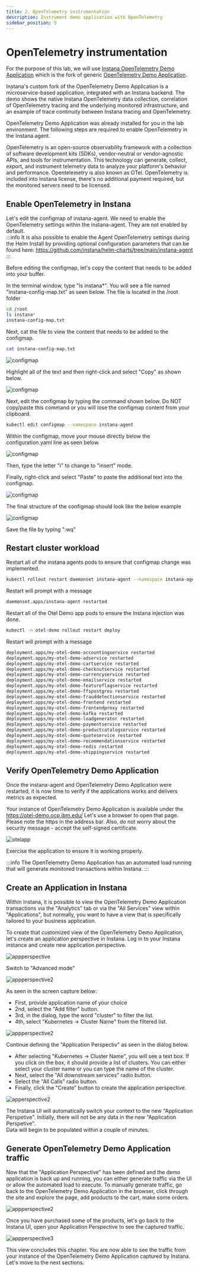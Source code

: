 ```yaml
---
title: 2. OpenTelemetry instrumentation
description: Instrument demo application with OpenTelemetry
sidebar_position: 5
---
```


# OpenTelemetry instrumentation
For the purpose of this lab, we will use [Instana OpenTelemetry Demo Application](https://github.com/instana/opentelemetry-demo/tree/main)
which is the fork of generic [OpenTelemetry Demo Application](https://github.com/open-telemetry/opentelemetry-demo).

Instana's custom fork of the OpenTelemetry Demo Application is a microservice-based application, integrated with an Instana backend. 
The demo shows the native Instana OpenTelemetry data collection, correlation of OpenTelemetry tracing and the underlying monitored infrastructure, 
and an example of trace continuity between Instana tracing and OpenTelemetry.

OpenTelemetry Demo Application was already installed for you in the lab environment. The following steps are required to enable OpenTelemetry 
in the Instana agent.

OpenTelemetry is an open-source observability framework with a collection of software development kits (SDKs), vendor-neutral or vendor-agnostic APIs, and tools for instrumentation. 
This technology can generate, collect, export, and instrument telemetry data to analyze your platform's behavior and performance. Opentelemetry is also known as OTel. 
OpenTelemetry is included into Instana license, there's no additional payment required, but the monitored servers need to be licensed.

## Enable OpenTelemetry in Instana

Let's edit the configmap of instana-agent. We need to enable the OpenTelemetry settings within the instana-agent.  They are not enabled by default.  
:::info
It is also possible to enable the Agent OpenTelemetry settings during the Helm Install by providing optional configuration parameters that can be found here: https://github.com/instana/helm-charts/tree/main/instana-agent
:::

Before editing the configmap, let's copy the content that needs to be added into your buffer.

In the terminal window, type "ls instana*".  You will see a file named "instana-config-map.txt" as seen below. The file is located in the /root folder
```sh
cd /root
ls instana*
instana-config-map.txt
```

Next, cat the file to view the content that needs to be added to the configmap.

```sh
cat instana-config-map.txt
```

![configmap](images/configMap.png)

Highlight all of the text and then right-click and select "Copy" as shown below.

![configmap](images/selectText.png)

Next, edit the configmap by typing the command shown below.   Do NOT copy/paste this command or you will lose the configmap content from your clipboard.

```sh
kubectl edit configmap --namespace instana-agent 
```

Within the configmap, move your mouse directly below the configuration.yaml line as seen below.


![configmap](images/mouseLocation.png)

Then, type the letter "i" to change to "insert" mode.

Finally, right-click and select "Paste" to paste the additional text into the configmap.

![configmap](images/paste.png)


The final structure of the configmap should look like the below example

![configmap](images/cmResults.png)

Save the file by typing ":wq" 

## Restart cluster workload

Restart all of the instana agents pods to ensure that configmap change was implemented.

```sh
kubectl rollout restart daemonset instana-agent --namespace instana-agent 
```

Restart will prompt with a message

```sh
daemonset.apps/instana-agent restarted
```

Restart all of the Otel Demo app pods to ensure the Instana injection was done.

```sh
kubectl -n otel-demo rollout restart deploy 
```

Restart will prompt with a message

```sh
deployment.apps/my-otel-demo-accountingservice restarted
deployment.apps/my-otel-demo-adservice restarted
deployment.apps/my-otel-demo-cartservice restarted
deployment.apps/my-otel-demo-checkoutservice restarted
deployment.apps/my-otel-demo-currencyservice restarted
deployment.apps/my-otel-demo-emailservice restarted
deployment.apps/my-otel-demo-featureflagservice restarted
deployment.apps/my-otel-demo-ffspostgres restarted
deployment.apps/my-otel-demo-frauddetectionservice restarted
deployment.apps/my-otel-demo-frontend restarted
deployment.apps/my-otel-demo-frontendproxy restarted
deployment.apps/my-otel-demo-kafka restarted
deployment.apps/my-otel-demo-loadgenerator restarted
deployment.apps/my-otel-demo-paymentservice restarted
deployment.apps/my-otel-demo-productcatalogservice restarted
deployment.apps/my-otel-demo-quoteservice restarted
deployment.apps/my-otel-demo-recommendationservice restarted
deployment.apps/my-otel-demo-redis restarted
deployment.apps/my-otel-demo-shippingservice restarted
```

## Verify OpenTelemetry Demo Application

Once the instana-agent and OpenTelemetry Demo Application were restarted, it is now time to verify
if the applications works and delivers metrics as expected.

Your instance of OpenTelemetry Demo Application is available under the https://otel-demo.ocp.ibm.edu/
Let's use a browser to open that page. Please note the https in the address bar. 
Also, do not worry about the security message - accept the self-signed certificate.

![otelapp](images/otel-instrumentation-008.png)

Exercise the application to ensure it is working properly.

:::info
The OpenTelemetry Demo Application has an automated load running that will generate monitored transactions within Instana.
:::

## Create an Application in Instana

Within Instana, it is possible to view the OpenTelemetry Demo Application transactions via the "Analytics" tab or via the "All Services" view within "Applications", 
but normally, you want to have a view that is specifically tailored to your business application.

To create that customized view of the OpenTelemetry Demo Application, let's create an application perspective in Instana. Log in to your Instana instance and create new application perspective.

![appperspective](images/otel-instrumentation-002-fixed.png)

Switch to "Advanced mode"

![appperspective2](images/otel-instrumentation-003-fixed.png)

As seen in the screen capture below: 
- First, provide application name of your choice
- 2nd, select the "Add filter" button.
- 3rd, in the dialog, type the word "cluster" to filter the list.
- 4th, select "Kubernetes -> Cluster Name" from the filtered list.

![appperspective2](images/defineApplication.png)

Continue defining the "Application Perspectiv" as seen in the dialog below.
- After selecting "Kubernetes -> Cluster Name", you will see a text box.   If you click on the box, it should provide a list of clusters.  You can either select your cluster name or you can type the name of the cluster.
- Next, select the "All downstream services" radio button.
- Select the "All Calls" radio button.
- Finally, click the "Create" button to create the application perspective.

![apperspective2](images/createApplication2.png)

The Instana UI will automatically switch your context to the new "Application Perspetive".  Initially, there will not be any data in the new "Application Perspetive".  
Data will begin to be populated within a couple of minutes.


## Generate OpenTelemetry Demo Application traffic

Now that the "Application Perspective" has been defined and the demo application is back up and running, you can either generate traffic via the UI or allow the automated load to execute. 
To manually generate traffic, go back to the OpenTelemetry Demo Application in the browser, click through the site and explore the page, 
add products to the cart, make some orders.

![appperspective2](images/otel-instrumentation-009.png)

Once you have purchased some of the products, let's go back to the Instana UI, open your Application Perspective to see 
the captured traffic.

![appperspective3](images/otel-instrumentation-006-fixed.png)

This view concludes this chapter. You are now able to see the traffic from your instance of the OpenTelemetry Demo Application captured by Instana. 
Let's move to the next sections.